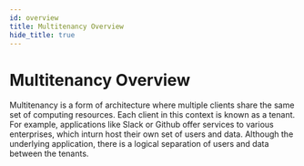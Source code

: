 ```yaml
---
id: overview
title: Multitenancy Overview
hide_title: true
---
```


# Multitenancy Overview

Multitenancy is a form of architecture where multiple clients share the same set of computing resources. Each client in this context is known as a tenant. For example, applications like Slack or Github offer services to various enterprises, which inturn host their own set of users and data. Although the underlying application, there is a logical separation of users and data between the tenants.
